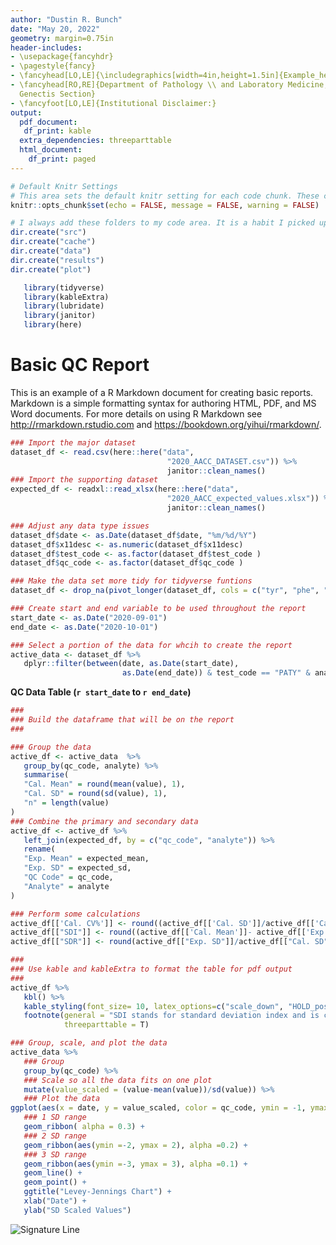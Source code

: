 ```yaml
---
author: "Dustin R. Bunch"
date: "May 20, 2022"
geometry: margin=0.75in
header-includes:
- \usepackage{fancyhdr}
- \pagestyle{fancy}
- \fancyhead[LO,LE]{\includegraphics[width=4in,height=1.5in]{Example_header.jpg}\\}
- \fancyhead[RO,RE]{Department of Pathology \\ and Laboratory Medicine,\\ Biochemical
  Genectis Section}
- \fancyfoot[LO,LE]{Institutional Disclaimer:}
output:
  pdf_document: 
   df_print: kable
  extra_dependencies: threeparttable
  html_document:
    df_print: paged
---
```




```r
# Default Knitr Settings
# This area sets the default knitr setting for each code chunk. These can be changed within each code chuck.
knitr::opts_chunk$set(echo = FALSE, message = FALSE, warning = FALSE)
```

```r
# I always add these folders to my code area. It is a habit I picked up in other languages.
dir.create("src")
dir.create("cache")
dir.create("data")
dir.create("results")
dir.create("plot")
```

```r
   library(tidyverse)
   library(kableExtra)
   library(lubridate)
   library(janitor)
   library(here)
```
\hfill\break
\hfill\break
# Basic QC Report

This is an example of a R Markdown document for creating basic reports. Markdown is a simple formatting syntax for authoring HTML, PDF, and MS Word documents. For more details on using R Markdown see <http://rmarkdown.rstudio.com> and <https://bookdown.org/yihui/rmarkdown/>.

```r

### Import the major dataset 
dataset_df <- read.csv(here::here("data",
                                   "2020_AACC_DATASET.csv")) %>%
                                   janitor::clean_names()
### Import the supporting dataset
expected_df <- readxl::read_xlsx(here::here("data",
                                   "2020_AACC_expected_values.xlsx")) %>%
                                   janitor::clean_names()

```
```r
### Adjust any data type issues
dataset_df$date <- as.Date(dataset_df$date, "%m/%d/%Y")
dataset_df$x11desc <- as.numeric(dataset_df$x11desc)
dataset_df$test_code <- as.factor(dataset_df$test_code )
dataset_df$qc_code <- as.factor(dataset_df$qc_code )

### Make the data set more tidy for tidyverse funtions
dataset_df <- drop_na(pivot_longer(dataset_df, cols = c("tyr", "phe", "x17op", "prog", "cortms", "doc", "testms", "andro", "x11desc", "x17pre"), names_to = "analyte"))

### Create start and end variable to be used throughout the report
start_date <- as.Date("2020-09-01")
end_date <- as.Date("2020-10-01")

### Select a portion of the data for whcih to create the report 
active_data <- dataset_df %>%
   dplyr::filter(between(date, as.Date(start_date),
                         as.Date(end_date)) & test_code == "PATY" & analyte == "phe" ) 

```

\hfill\break
**QC Data Table (`r start_date` to `r end_date`)**
```r
###
### Build the dataframe that will be on the report
###

### Group the data 
active_df <- active_data  %>% 
   group_by(qc_code, analyte) %>% 
   summarise(
   "Cal. Mean" = round(mean(value), 1),
   "Cal. SD" = round(sd(value), 1),
   "n" = length(value)
)
### Combine the primary and secondary data
active_df <- active_df %>% 
   left_join(expected_df, by = c("qc_code", "analyte")) %>% 
   rename(
   "Exp. Mean" = expected_mean,
   "Exp. SD" = expected_sd,
   "QC Code" = qc_code,
   "Analyte" = analyte
)

### Perform some calculations
active_df[['Cal. CV%']] <- round((active_df[['Cal. SD']]/active_df[['Cal. Mean']])*100, 1)
active_df[["SDI"]] <- round((active_df[['Cal. Mean']]- active_df[['Exp. Mean']])/active_df[["Exp. SD"]] , 1)
active_df[["SDR"]] <- round(active_df[["Exp. SD"]]/active_df[["Cal. SD"]] , 1)

###
### Use kable and kableExtra to format the table for pdf output
###
active_df %>%
   kbl() %>%
   kable_styling(font_size= 10, latex_options=c("scale_down", "HOLD_position"), bootstrap_options = c("striped", "hover", "condensed")) %>%
   footnote(general = "SDI stands for standard deviation index and is calculated by substracting the expected and calculated means then dividing by the expected standard deviation (SD) with an ideal value of 0. SDI values between -0.8 to 0.8 are acceptable in my mass spectrometry lab. SDR is the standard deviation ratio and is calculated by dividing the expected SD by the calculated SD with an ideal value of 1. SDR values between 0.3 to 1.1 are acceptable in my mass spectrometry lab.", 
            threeparttable = T)

```

```r
### Group, scale, and plot the data
active_data %>% 
   ### Group
   group_by(qc_code) %>%
   ### Scale so all the data fits on one plot
   mutate(value_scaled = (value-mean(value))/sd(value)) %>%
   ### Plot the data
ggplot(aes(x = date, y = value_scaled, color = qc_code, ymin = -1, ymax = 1)) + 
   ### 1 SD range
   geom_ribbon( alpha = 0.3) +
   ### 2 SD range
   geom_ribbon(aes(ymin =-2, ymax = 2), alpha =0.2) +
   ### 3 SD range
   geom_ribbon(aes(ymin =-3, ymax = 3), alpha =0.1) +
   geom_line() + 
   geom_point() +
   ggtitle("Levey-Jennings Chart") +
   xlab("Date") +
   ylab("SD Scaled Values")
```

\hfill\break
\hfill\break
\hfill\break
![Signature Line](2020_AACC_2.JPG)\
